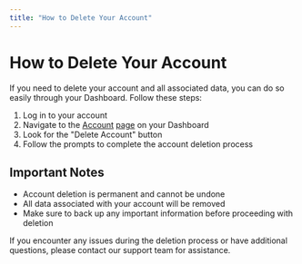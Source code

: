 ```yaml
---
title: "How to Delete Your Account"
---
```


# How to Delete Your Account

If you need to delete your account and all associated data, you can do so easily through your Dashboard. Follow these steps:

1. Log in to your account
2. Navigate to the [Account](https://www.assemblyai.com/app/account) [page](https://www.assemblyai.com/dashboard/account/personal) on your Dashboard
3. Look for the "Delete Account" button
4. Follow the prompts to complete the account deletion process

## Important Notes

- Account deletion is permanent and cannot be undone
- All data associated with your account will be removed
- Make sure to back up any important information before proceeding with deletion

If you encounter any issues during the deletion process or have additional questions, please contact our support team for assistance.